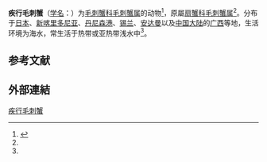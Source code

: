 {{Speciesbox
| name = 疾行毛刺蟹<br />''Pilumnus cursor''
| genus = Pilumnus
| species = cursor
| authority = (A. Milne-Edwards, 1873)<ref name='id11833'>{{cite web| url =http://www.bioinfo.cn/db05/BjdwSpecies.php?action=view&id=11833| title =疾行毛刺蟹| work =《中国动物物种编目数据库》| publisher =中国科学院微生物研究所| author =中国科学院动物研究所| accessdate =2009-04-28| deadurl =yes| archiveurl =https://web.archive.org/web/20160305044829/http://www.bioinfo.cn/db05/BjdwSpecies.php?action=view&id=11833| archivedate =2016-03-05}}</ref>
}}
'''疾行毛刺蟹'''（[[学名|学名]]：{{lang|la|'''''Pilumnus cursor'''''}}）为[[毛刺蟹科|毛刺蟹科]][[毛刺蟹属|毛刺蟹属]]的动物<ref name="WoRMS_210160">{{Cite WoRMS |author=Peter Davie |year=2011 |title=''Pilumnus cursor'' A. Milne-Edwards, 1873 |id=210160 |accessdate=2014-04-01 |language=en }}</ref>，原屬[[扇蟹科|扇蟹科]][[毛刺蟹属|毛刺蟹属]]<ref name='id11833'/>。分布于[[日本|日本]]、[[新喀里多尼亚|新喀里多尼亚]]、[[丹尼森港|丹尼森港]]、[[锡兰|锡兰]]、[[安达曼|安达曼]]以及[[中国大陆|中国大陆]]的[[广西|广西]]等地，生活环境为海水，常生活于热带或亚热带浅水中<ref name='id11833'/>。

==参考文献==
{{reflist}}

==外部連結==
{{Wikispecies-inline|Pilumnus cursor}}
{{Taxonbar|from=Q14106102}}

[[Category:毛刺蟹属|疾行毛刺蟹]]


{{螃蟹小作品}}